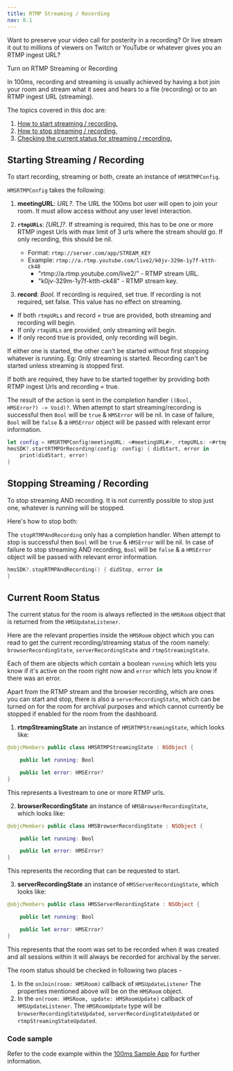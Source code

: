 ---
title: RTMP Streaming / Recording
nav: 8.1
---


Want to preserve your video call for posterity in a recording? Or live stream it out to millions of viewers on Twitch or YouTube or whatever gives you an RTMP ingest URL?

Turn on RTMP Streaming or Recording

In 100ms, recording and streaming is usually achieved by having a bot join your room and stream what it sees and hears to a file (recording) or to an RTMP ingest URL (streaming).

The topics covered in this doc are:

1. [How to start streaming / recording.](#starting-streaming-recording)
2. [How to stop streaming / recording.](#stopping-streaming-recording)
3. [Checking the current status for streaming / recording.](#current-room-status)

## Starting Streaming / Recording

To start recording, streaming or both, create an instance of `HMSRTMPConfig`.

`HMSRTMPConfig` takes the following:

1. **meetingURL**: _URL?_. The URL the 100ms bot user will open to join your room. It must allow access without any user level interaction.
2. **`rtmpURLs`**: _[URL]?_. If streaming is required, this has to be one or more RTMP ingest Urls with max limit of 3 urls where the stream should go. If only recording, this should be nil.

    - Format: `rtmp://server.com/app/STREAM_KEY`
    - Example: `rtmp://a.rtmp.youtube.com/live2/k0jv-329m-1y7f-ktth-ck48`
        - "rtmp://a.rtmp.youtube.com/live2/" - RTMP stream URL.
        - "k0jv-329m-1y7f-ktth-ck48" - RTMP stream key.

    <RtmpExternalConfig />

3. **record**: _Bool_. If recording is required, set true. If recording is not required, set false. This value has no effect on streaming.

-   If both `rtmpURLs` and record = true are provided, both streaming and recording will begin.
-   If only `rtmpURLs` are provided, only streaming will begin.
-   If only record true is provided, only recording will begin.

If either one is started, the other can't be started without first stopping whatever is running.
Eg: Only streaming is started. Recording can't be started unless streaming is stopped first.

If both are required, they have to be started together by providing both RTMP ingest Urls and recording = true.

The result of the action is sent in the completion handler `((Bool, HMSError?) -> Void)?`. When attempt to start streaming/recording is successful then `Bool` will be `true` & `HMSError` will be nil. In case of failure, `Bool` will be `false` & a `HMSError` object will be passed with relevant error information.

```swift
let config = HMSRTMPConfig(meetingURL: <#meetingURL#>, rtmpURLs: <#rtmpURLs#>, record: <#recordingEnabled#>)
hmsSDK?.startRTMPOrRecording(config: config) { didStart, error in
    print(didStart, error)
}
```

## Stopping Streaming / Recording

To stop streaming AND recording. It is not currently possible to stop just one, whatever is running will be stopped.

Here's how to stop both:

The `stopRTMPAndRecording` only has a completion handler. When attempt to stop is successful then `Bool` will be `true` & `HMSError` will be nil. In case of failure to stop streaming AND recording, `Bool` will be `false` & a `HMSError` object will be passed with relevant error information.

```swift
hmsSDK?.stopRTMPAndRecording() { didStop, error in
}
```

## Current Room Status

The current status for the room is always reflected in the `HMSRoom` object that is returned from the `HMSUpdateListener`.

Here are the relevant properties inside the `HMSRoom` object which you can read to get the current recording/streaming status of the room namely: `browserRecordingState`, `serverRecordingState` and `rtmpStreamingState`.

Each of them are objects which contain a boolean `running` which lets you know if it's active on the room right now and `error` which lets you know if there was an error.

Apart from the RTMP stream and the browser recording, which are ones you can start and stop, there is also a `serverRecordingState`, which can be turned on for the room for archival purposes and which cannot currently be stopped if enabled for the room from the dashboard.

1. **rtmpStreamingState** an instance of `HMSRTMPStreamingState`, which looks like:

```swift
@objcMembers public class HMSRTMPStreamingState : NSObject {

    public let running: Bool

    public let error: HMSError?
}
```

This represents a livestream to one or more RTMP urls.

2. **browserRecordingState** an instance of `HMSBrowserRecordingState`, which looks like:

```swift
@objcMembers public class HMSBrowserRecordingState : NSObject {

    public let running: Bool

    public let error: HMSError?
}
```

This represents the recording that can be requested to start.

3. **serverRecordingState** an instance of `HMSServerRecordingState`, which looks like:

```swift
@objcMembers public class HMSServerRecordingState : NSObject {

    public let running: Bool

    public let error: HMSError?
}
```

This represents that the room was set to be recorded when it was created and all sessions within it will always be recorded for archival by the server.

The room status should be checked in following two places -

1. In the `onJoin(room: HMSRoom)` callback of `HMSUpdateListener`
   The properties mentioned above will be on the `HMSRoom` object.
2. In the `on(room: HMSRoom, update: HMSRoomUpdate)` callback of `HMSUpdateListener`.
   The `HMSRoomUpdate` type will be `browserRecordingStateUpdated`, `serverRecordingStateUpdated` or `rtmpStreamingStateUpdated`.

### Code sample

Refer to the code example within the [100ms Sample App](https://github.com/100mslive/100ms-ios-sdk/blob/ebb6dab6b16472af405cdef5d74e59aea7e90300/Example/HMSSDKExample/Meeting/MeetingViewController.swift#L350) for further information.

